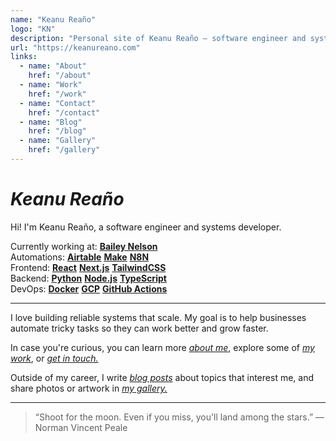 ```yaml
---
name: "Keanu Reaño"
logo: "KN"
description: "Personal site of Keanu Reaño — software engineer and systems developer."
url: "https://keanureano.com"
links:
  - name: "About"
    href: "/about"
  - name: "Work"
    href: "/work"
  - name: "Contact"
    href: "/contact"
  - name: "Blog"
    href: "/blog"
  - name: "Gallery"
    href: "/gallery"
---
```


# _Keanu Reaño_

Hi! I'm Keanu Reaño, a software engineer and systems developer.

Currently working at: [**Bailey Nelson**](https://baileynelson.com.au)\
Automations: [**Airtable**](https://airtable.com) [**Make**](https://make.com) [**N8N**](https://n8n.io)  
Frontend: [**React**](https://react.dev) [**Next.js**](https://nextjs.org) [**TailwindCSS**](https://tailwindcss.com)  
Backend: [**Python**](https://www.python.org) [**Node.js**](https://nodejs.org) [**TypeScript**](https://www.typescriptlang.org)  
DevOps: [**Docker**](https://www.docker.com) [**GCP**](https://cloud.google.com) [**GitHub Actions**](https://github.com/features/actions)

---

I love building reliable systems that scale.
My goal is to help businesses automate tricky tasks so they can work better and grow faster.

In case you're curious, you can learn more [_about me_](/about), explore some of [_my work_](/work), or [_get in touch._](/contact)

Outside of my career, I write [_blog posts_](/blog) about topics that interest me, and share photos or artwork in [_my gallery._](/gallery)

---

> “Shoot for the moon. Even if you miss, you'll land among the stars.”
> — Norman Vincent Peale
